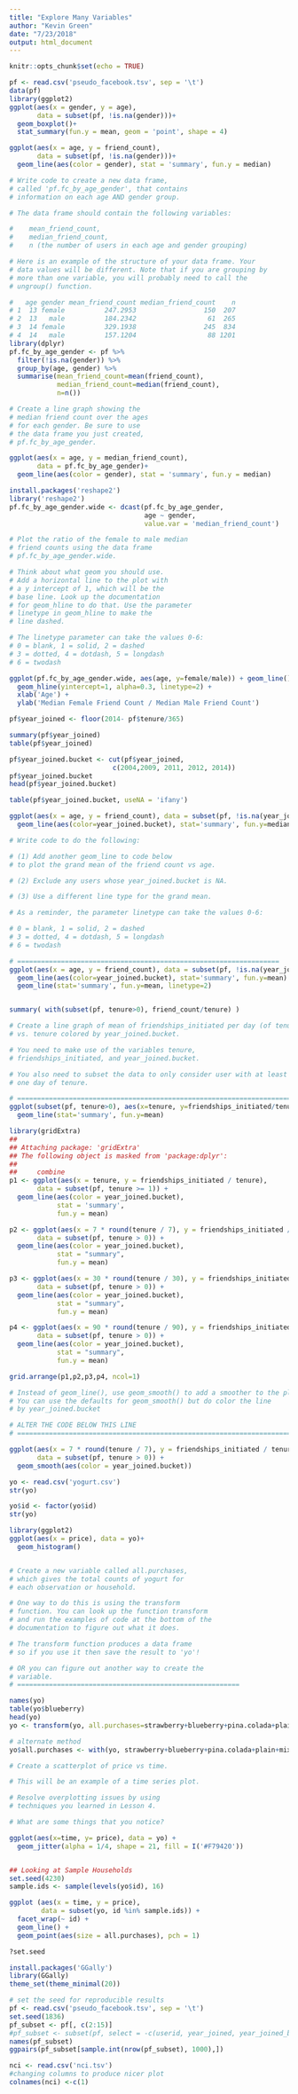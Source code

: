 ```yaml
---
title: "Explore Many Variables"
author: "Kevin Green"
date: "7/23/2018"
output: html_document
---
```


```r
knitr::opts_chunk$set(echo = TRUE)
```

```r
pf <- read.csv('pseudo_facebook.tsv', sep = '\t')
data(pf)
library(ggplot2)
ggplot(aes(x = gender, y = age), 
       data = subset(pf, !is.na(gender)))+
  geom_boxplot()+
  stat_summary(fun.y = mean, geom = 'point', shape = 4)

ggplot(aes(x = age, y = friend_count),
       data = subset(pf, !is.na(gender)))+
  geom_line(aes(color = gender), stat = 'summary', fun.y = median)

# Write code to create a new data frame,
# called 'pf.fc_by_age_gender', that contains
# information on each age AND gender group.

# The data frame should contain the following variables:

#    mean_friend_count,
#    median_friend_count,
#    n (the number of users in each age and gender grouping)

# Here is an example of the structure of your data frame. Your
# data values will be different. Note that if you are grouping by
# more than one variable, you will probably need to call the
# ungroup() function. 

#   age gender mean_friend_count median_friend_count    n
# 1  13 female          247.2953                 150  207
# 2  13   male          184.2342                  61  265
# 3  14 female          329.1938                 245  834
# 4  14   male          157.1204                  88 1201
library(dplyr)
pf.fc_by_age_gender <- pf %>%
  filter(!is.na(gender)) %>%
  group_by(age, gender) %>%
  summarise(mean_friend_count=mean(friend_count),
            median_friend_count=median(friend_count),
            n=n())

# Create a line graph showing the
# median friend count over the ages
# for each gender. Be sure to use
# the data frame you just created,
# pf.fc_by_age_gender.

ggplot(aes(x = age, y = median_friend_count),
       data = pf.fc_by_age_gender)+
  geom_line(aes(color = gender), stat = 'summary', fun.y = median)

install.packages('reshape2')
library('reshape2')
pf.fc_by_age_gender.wide <- dcast(pf.fc_by_age_gender,
                                  age ~ gender,
                                  value.var = 'median_friend_count')

# Plot the ratio of the female to male median
# friend counts using the data frame
# pf.fc_by_age_gender.wide.

# Think about what geom you should use.
# Add a horizontal line to the plot with
# a y intercept of 1, which will be the
# base line. Look up the documentation
# for geom_hline to do that. Use the parameter
# linetype in geom_hline to make the
# line dashed.

# The linetype parameter can take the values 0-6:
# 0 = blank, 1 = solid, 2 = dashed
# 3 = dotted, 4 = dotdash, 5 = longdash
# 6 = twodash

ggplot(pf.fc_by_age_gender.wide, aes(age, y=female/male)) + geom_line() +
  geom_hline(yintercept=1, alpha=0.3, linetype=2) +
  xlab('Age') +
  ylab('Median Female Friend Count / Median Male Friend Count')

pf$year_joined <- floor(2014- pf$tenure/365)

summary(pf$year_joined)
table(pf$year_joined)

pf$year_joined.bucket <- cut(pf$year_joined,
                          c(2004,2009, 2011, 2012, 2014))
pf$year_joined.bucket
head(pf$year_joined.bucket)

table(pf$year_joined.bucket, useNA = 'ifany')

ggplot(aes(x = age, y = friend_count), data = subset(pf, !is.na(year_joined.bucket)))+
  geom_line(aes(color=year_joined.bucket), stat='summary', fun.y=median)

# Write code to do the following:

# (1) Add another geom_line to code below
# to plot the grand mean of the friend count vs age.

# (2) Exclude any users whose year_joined.bucket is NA.

# (3) Use a different line type for the grand mean.

# As a reminder, the parameter linetype can take the values 0-6:

# 0 = blank, 1 = solid, 2 = dashed
# 3 = dotted, 4 = dotdash, 5 = longdash
# 6 = twodash

# ==================================================================
ggplot(aes(x = age, y = friend_count), data = subset(pf, !is.na(year_joined.bucket))) +
  geom_line(aes(color=year_joined.bucket), stat='summary', fun.y=mean) +
  geom_line(stat='summary', fun.y=mean, linetype=2)


summary( with(subset(pf, tenure>0), friend_count/tenure) )

# Create a line graph of mean of friendships_initiated per day (of tenure)
# vs. tenure colored by year_joined.bucket.

# You need to make use of the variables tenure,
# friendships_initiated, and year_joined.bucket.

# You also need to subset the data to only consider user with at least
# one day of tenure.

# ========================================================================
ggplot(subset(pf, tenure>0), aes(x=tenure, y=friendships_initiated/tenure, color=year_joined.bucket)) + 
  geom_line(stat='summary', fun.y=mean)

library(gridExtra)
## 
## Attaching package: 'gridExtra'
## The following object is masked from 'package:dplyr':
## 
##     combine
p1 <- ggplot(aes(x = tenure, y = friendships_initiated / tenure),
       data = subset(pf, tenure >= 1)) +
  geom_line(aes(color = year_joined.bucket),
            stat = 'summary',
            fun.y = mean)

p2 <- ggplot(aes(x = 7 * round(tenure / 7), y = friendships_initiated / tenure),
       data = subset(pf, tenure > 0)) +
  geom_line(aes(color = year_joined.bucket),
            stat = "summary",
            fun.y = mean)

p3 <- ggplot(aes(x = 30 * round(tenure / 30), y = friendships_initiated / tenure),
       data = subset(pf, tenure > 0)) +
  geom_line(aes(color = year_joined.bucket),
            stat = "summary",
            fun.y = mean)

p4 <- ggplot(aes(x = 90 * round(tenure / 90), y = friendships_initiated / tenure),
       data = subset(pf, tenure > 0)) +
  geom_line(aes(color = year_joined.bucket),
            stat = "summary",
            fun.y = mean)

grid.arrange(p1,p2,p3,p4, ncol=1)

# Instead of geom_line(), use geom_smooth() to add a smoother to the plot.
# You can use the defaults for geom_smooth() but do color the line
# by year_joined.bucket

# ALTER THE CODE BELOW THIS LINE
# ==============================================================================

ggplot(aes(x = 7 * round(tenure / 7), y = friendships_initiated / tenure),
       data = subset(pf, tenure > 0)) +
  geom_smooth(aes(color = year_joined.bucket))

yo <- read.csv('yogurt.csv')
str(yo)

yo$id <- factor(yo$id)
str(yo)

library(ggplot2)
ggplot(aes(x = price), data = yo)+
  geom_histogram()


# Create a new variable called all.purchases,
# which gives the total counts of yogurt for
# each observation or household.

# One way to do this is using the transform
# function. You can look up the function transform
# and run the examples of code at the bottom of the
# documentation to figure out what it does.

# The transform function produces a data frame
# so if you use it then save the result to 'yo'!

# OR you can figure out another way to create the
# variable.
# ========================================================

names(yo)
table(yo$blueberry)
head(yo)
yo <- transform(yo, all.purchases=strawberry+blueberry+pina.colada+plain+mixed.berry)

# alternate method
yo$all.purchases <- with(yo, strawberry+blueberry+pina.colada+plain+mixed.berry)

# Create a scatterplot of price vs time.

# This will be an example of a time series plot.

# Resolve overplotting issues by using
# techniques you learned in Lesson 4.

# What are some things that you notice?

ggplot(aes(x=time, y= price), data = yo) +
  geom_jitter(alpha = 1/4, shape = 21, fill = I('#F79420'))


## Looking at Sample Households
set.seed(4230) 
sample.ids <- sample(levels(yo$id), 16)

ggplot (aes(x = time, y = price), 
        data = subset(yo, id %in% sample.ids)) + 
  facet_wrap(~ id) +
  geom_line() +
  geom_point(aes(size = all.purchases), pch = 1)

?set.seed

install.packages('GGally')
library(GGally)
theme_set(theme_minimal(20))

# set the seed for reproducible results
pf <- read.csv('pseudo_facebook.tsv', sep = '\t')
set.seed(1836)
pf_subset <- pf[, c(2:15)]
#pf_subset <- subset(pf, select = -c(userid, year_joined, year_joined_bucket))
names(pf_subset)
ggpairs(pf_subset[sample.int(nrow(pf_subset), 1000),])

nci <- read.csv('nci.tsv')
#changing columns to produce nicer plot
colnames(nci) <-c(1)

```


